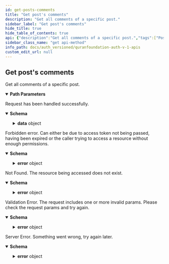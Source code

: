 ```yaml
---
id: get-posts-comments
title: "Get post's comments"
description: "Get all comments of a specific post."
sidebar_label: "Get post's comments"
hide_title: true
hide_table_of_contents: true
api: {"description":"Get all comments of a specific post.","tags":["Posts"],"parameters":[{"in":"path","name":"postId","schema":{"type":"string","description":"The id of the post.","example":1234},"required":true,"description":"The id of the post."}],"responses":{"200":{"description":"Request has been handled successfully.","content":{"application/json":{"schema":{"type":"object","properties":{"success":{"type":"boolean","example":true},"data":{"type":"object","properties":{"comments":{"type":"array","items":{"type":"object","properties":{"id":{"type":"integer","description":"The id of the comment.","example":135},"createdAt":{"type":"string","description":"The creation date of the comment.","example":"2018-06-27T14:49:10.000Z"},"hidden":{"type":"boolean","description":"Whether the comment is hidden.","example":false},"body":{"type":"string","description":"The body of the comment.","example":"Ma shaa Allah Lahawla walaquwata illa billah"},"parentId":{"type":"integer","nullable":true,"description":"The parent comment's id. Will be `null` if this comment does not have a parent.","example":135},"author":{"type":"object","properties":{"id":{"type":"integer","description":"The id of the author of the comment.","example":135},"username":{"type":"string","description":"The username of the author of the comment.","example":"amer"},"firstName":{"type":"string","description":"The first name of the author of the comment.","example":"Amer"},"lastName":{"type":"string","description":"The first name of the author of the comment.","example":"Abbas"},"displayName":{"type":"string","description":"The display name of the author of the comment.","example":"A Abbas"},"verified":{"type":"boolean","description":"Whether the comment's author has been verified.","example":true},"profileImage":{"type":"string","nullable":true,"description":"The profile image of the author of the comment. Will be `null` if it's empty","example":"//s3.amazonaws.com/qreflect-bucket/events/banner/en/avatars/15514/medium.png?1655384045"},"followed":{"type":"boolean","description":"Whether the current user is following the author of the comment or not.","example":true}},"required":["id","username","firstName","lastName","displayName","verified","profileImage","followed"],"additionalProperties":false,"description":"Details about the author.","title":"Author"}},"required":["id","createdAt","hidden","body","parentId"],"additionalProperties":false,"title":"Comment"},"description":"List of comments that belong to the post."}},"additionalProperties":false}},"additionalProperties":false}}}},"403":{"description":"Forbidden error. Can either be due to access token not being passed, having been expired or the caller trying to access a resource without enough permissions.","content":{"application/json":{"schema":{"type":"object","properties":{"success":{"type":"boolean","example":false},"error":{"type":"object","properties":{"code":{"type":"string","example":"ForbiddenError"},"message":{"type":"string","example":"Token expired"}}}},"additionalProperties":false}}}},"404":{"description":"Not Found. The resource being accessed does not exist.","content":{"application/json":{"schema":{"type":"object","properties":{"success":{"type":"boolean","example":false},"error":{"type":"object","properties":{"code":{"type":"string","example":"NotFoundError"},"message":{"type":"string","example":"The resource you're looking for does not exist"}}}},"additionalProperties":false}}}},"422":{"description":"Validation Error. The request includes one or more invalid params. Please check the request params and try again.","content":{"application/json":{"schema":{"type":"object","properties":{"success":{"type":"boolean","example":false},"error":{"type":"object","properties":{"code":{"type":"string","example":"ValidationError"},"message":{"type":"string","example":"`id` is required"}}}},"additionalProperties":false}}}},"500":{"description":"Server Error. Something went wrong, try again later.","content":{"application/json":{"schema":{"type":"object","properties":{"success":{"type":"boolean","example":false},"error":{"type":"object","properties":{"code":{"type":"string","example":"ServerError"},"message":{"type":"string","example":"Something went wrong"}}}},"additionalProperties":false}}}}},"method":"get","path":"/v1/posts/{postId}/comments","servers":[{"url":"https://auth.quran.foundation","description":"Production Server"}],"security":[{"ApiKeyAuth":[]}],"securitySchemes":{"ApiKeyAuth":{"type":"apiKey","in":"header","name":"o_t_h"},"bearer":{"scheme":"bearer","type":"http"}},"info":{"title":"QuranFoundation Auth V1 APIs","version":"1.0.0","description":"User-account related APIs that can be used after having a valid access token as a result of a successful Oauth2 flow. See [OAuth2 Intro](/docs/tutorials/oidc/getting-started-with-oauth2) for more details. \n\n ## Pagination \n\n We are using cursor based pagination. The pagination query params consist of `first`,`after`, `before` and `last`. \n\n Example \n - `first: 10` will give you first 10 items \n - `first: 10, after: xyz` will give you first 10 items after the item with id `xyz` \n - `last: 10` will give you the last 10 items \n - `last: 10, before: xyz` will give you the last 10 items before the item with id `xyz` \n\n The only possible combinations are `first + after` or `last + before`. They should not be used together"},"postman":{"name":"Get post's comments","description":{"content":"Get all comments of a specific post.","type":"text/plain"},"url":{"path":["v1","posts",":postId","comments"],"host":["{{baseUrl}}"],"query":[],"variable":[{"disabled":false,"description":{"content":"(Required) The id of the post.","type":"text/plain"},"type":"any","value":"","key":"postId"}]},"header":[{"key":"Accept","value":"application/json"}],"method":"GET"}}
sidebar_class_name: "get api-method"
info_path: docs/auth_versioned/quranfoundation-auth-v-1-apis
custom_edit_url: null
---
```



## Get post's comments



Get all comments of a specific post.

<details style={{"marginBottom":"1rem"}} data-collapsed={false} open={true}><summary style={{}}><strong>Path Parameters</strong></summary><div><ul><ParamsItem className={"paramsItem"} param={{"in":"path","name":"postId","schema":{"type":"string","description":"The id of the post.","example":1234},"required":true,"description":"The id of the post."}}></ParamsItem></ul></div></details><div><ApiTabs><TabItem label={"200"} value={"200"}><div>

Request has been handled successfully.

</div><div><MimeTabs schemaType={"response"}><TabItem label={"application/json"} value={"application/json"}><SchemaTabs><TabItem label={"Schema"} value={"Schema"}><details style={{}} data-collapsed={false} open={true}><summary style={{"textAlign":"left"}}><strong>Schema</strong></summary><div style={{"textAlign":"left","marginLeft":"1rem"}}></div><ul style={{"marginLeft":"1rem"}}><SchemaItem collapsible={false} name={"success"} required={false} schemaName={"boolean"} qualifierMessage={undefined} schema={{"type":"boolean","example":true}}></SchemaItem><SchemaItem collapsible={true} className={"schemaItem"}><details style={{}}><summary style={{}}><strong>data</strong><span style={{"opacity":"0.6"}}> object</span></summary><div style={{"marginLeft":"1rem"}}><SchemaItem collapsible={true} className={"schemaItem"}><details style={{}}><summary style={{}}><strong>comments</strong><span style={{"opacity":"0.6"}}> object[]</span></summary><div style={{"marginLeft":"1rem"}}><div style={{"marginTop":".5rem","marginBottom":".5rem"}}>

List of comments that belong to the post.

</div><li><div style={{"fontSize":"var(--ifm-code-font-size)","opacity":"0.6","marginLeft":"-.5rem","paddingBottom":".5rem"}}>Array [</div></li><SchemaItem collapsible={false} name={"id"} required={true} schemaName={"integer"} qualifierMessage={undefined} schema={{"type":"integer","description":"The id of the comment.","example":135}}></SchemaItem><SchemaItem collapsible={false} name={"createdAt"} required={true} schemaName={"string"} qualifierMessage={undefined} schema={{"type":"string","description":"The creation date of the comment.","example":"2018-06-27T14:49:10.000Z"}}></SchemaItem><SchemaItem collapsible={false} name={"hidden"} required={true} schemaName={"boolean"} qualifierMessage={undefined} schema={{"type":"boolean","description":"Whether the comment is hidden.","example":false}}></SchemaItem><SchemaItem collapsible={false} name={"body"} required={true} schemaName={"string"} qualifierMessage={undefined} schema={{"type":"string","description":"The body of the comment.","example":"Ma shaa Allah Lahawla walaquwata illa billah"}}></SchemaItem><SchemaItem collapsible={false} name={"parentId"} required={true} schemaName={"integer"} qualifierMessage={undefined} schema={{"type":"integer","nullable":true,"description":"The parent comment's id. Will be `null` if this comment does not have a parent.","example":135}}></SchemaItem><SchemaItem collapsible={true} className={"schemaItem"}><details style={{}}><summary style={{}}><strong>author</strong><span style={{"opacity":"0.6"}}> object</span></summary><div style={{"marginLeft":"1rem"}}><div style={{"marginTop":".5rem","marginBottom":".5rem"}}>

Details about the author.

</div><SchemaItem collapsible={false} name={"id"} required={true} schemaName={"integer"} qualifierMessage={undefined} schema={{"type":"integer","description":"The id of the author of the comment.","example":135}}></SchemaItem><SchemaItem collapsible={false} name={"username"} required={true} schemaName={"string"} qualifierMessage={undefined} schema={{"type":"string","description":"The username of the author of the comment.","example":"amer"}}></SchemaItem><SchemaItem collapsible={false} name={"firstName"} required={true} schemaName={"string"} qualifierMessage={undefined} schema={{"type":"string","description":"The first name of the author of the comment.","example":"Amer"}}></SchemaItem><SchemaItem collapsible={false} name={"lastName"} required={true} schemaName={"string"} qualifierMessage={undefined} schema={{"type":"string","description":"The first name of the author of the comment.","example":"Abbas"}}></SchemaItem><SchemaItem collapsible={false} name={"displayName"} required={true} schemaName={"string"} qualifierMessage={undefined} schema={{"type":"string","description":"The display name of the author of the comment.","example":"A Abbas"}}></SchemaItem><SchemaItem collapsible={false} name={"verified"} required={true} schemaName={"boolean"} qualifierMessage={undefined} schema={{"type":"boolean","description":"Whether the comment's author has been verified.","example":true}}></SchemaItem><SchemaItem collapsible={false} name={"profileImage"} required={true} schemaName={"string"} qualifierMessage={undefined} schema={{"type":"string","nullable":true,"description":"The profile image of the author of the comment. Will be `null` if it's empty","example":"//s3.amazonaws.com/qreflect-bucket/events/banner/en/avatars/15514/medium.png?1655384045"}}></SchemaItem><SchemaItem collapsible={false} name={"followed"} required={true} schemaName={"boolean"} qualifierMessage={undefined} schema={{"type":"boolean","description":"Whether the current user is following the author of the comment or not.","example":true}}></SchemaItem></div></details></SchemaItem><li><div style={{"fontSize":"var(--ifm-code-font-size)","opacity":"0.6","marginLeft":"-.5rem"}}>]</div></li></div></details></SchemaItem></div></details></SchemaItem></ul></details></TabItem><TabItem label={"Example (from schema)"} value={"Example (from schema)"}><ResponseSamples responseExample={"{\n  \"success\": true,\n  \"data\": {\n    \"comments\": [\n      {\n        \"id\": 135,\n        \"createdAt\": \"2018-06-27T14:49:10.000Z\",\n        \"hidden\": false,\n        \"body\": \"Ma shaa Allah Lahawla walaquwata illa billah\",\n        \"parentId\": 135,\n        \"author\": {\n          \"id\": 135,\n          \"username\": \"amer\",\n          \"firstName\": \"Amer\",\n          \"lastName\": \"Abbas\",\n          \"displayName\": \"A Abbas\",\n          \"verified\": true,\n          \"profileImage\": \"//s3.amazonaws.com/qreflect-bucket/events/banner/en/avatars/15514/medium.png?1655384045\",\n          \"followed\": true\n        }\n      }\n    ]\n  }\n}"} language={"json"}></ResponseSamples></TabItem></SchemaTabs></TabItem></MimeTabs></div></TabItem><TabItem label={"403"} value={"403"}><div>

Forbidden error. Can either be due to access token not being passed, having been expired or the caller trying to access a resource without enough permissions.

</div><div><MimeTabs schemaType={"response"}><TabItem label={"application/json"} value={"application/json"}><SchemaTabs><TabItem label={"Schema"} value={"Schema"}><details style={{}} data-collapsed={false} open={true}><summary style={{"textAlign":"left"}}><strong>Schema</strong></summary><div style={{"textAlign":"left","marginLeft":"1rem"}}></div><ul style={{"marginLeft":"1rem"}}><SchemaItem collapsible={false} name={"success"} required={false} schemaName={"boolean"} qualifierMessage={undefined} schema={{"type":"boolean","example":false}}></SchemaItem><SchemaItem collapsible={true} className={"schemaItem"}><details style={{}}><summary style={{}}><strong>error</strong><span style={{"opacity":"0.6"}}> object</span></summary><div style={{"marginLeft":"1rem"}}><SchemaItem collapsible={false} name={"code"} required={false} schemaName={"string"} qualifierMessage={undefined} schema={{"type":"string","example":"ForbiddenError"}}></SchemaItem><SchemaItem collapsible={false} name={"message"} required={false} schemaName={"string"} qualifierMessage={undefined} schema={{"type":"string","example":"Token expired"}}></SchemaItem></div></details></SchemaItem></ul></details></TabItem><TabItem label={"Example (from schema)"} value={"Example (from schema)"}><ResponseSamples responseExample={"{\n  \"success\": false,\n  \"error\": {\n    \"code\": \"ForbiddenError\",\n    \"message\": \"Token expired\"\n  }\n}"} language={"json"}></ResponseSamples></TabItem></SchemaTabs></TabItem></MimeTabs></div></TabItem><TabItem label={"404"} value={"404"}><div>

Not Found. The resource being accessed does not exist.

</div><div><MimeTabs schemaType={"response"}><TabItem label={"application/json"} value={"application/json"}><SchemaTabs><TabItem label={"Schema"} value={"Schema"}><details style={{}} data-collapsed={false} open={true}><summary style={{"textAlign":"left"}}><strong>Schema</strong></summary><div style={{"textAlign":"left","marginLeft":"1rem"}}></div><ul style={{"marginLeft":"1rem"}}><SchemaItem collapsible={false} name={"success"} required={false} schemaName={"boolean"} qualifierMessage={undefined} schema={{"type":"boolean","example":false}}></SchemaItem><SchemaItem collapsible={true} className={"schemaItem"}><details style={{}}><summary style={{}}><strong>error</strong><span style={{"opacity":"0.6"}}> object</span></summary><div style={{"marginLeft":"1rem"}}><SchemaItem collapsible={false} name={"code"} required={false} schemaName={"string"} qualifierMessage={undefined} schema={{"type":"string","example":"NotFoundError"}}></SchemaItem><SchemaItem collapsible={false} name={"message"} required={false} schemaName={"string"} qualifierMessage={undefined} schema={{"type":"string","example":"The resource you're looking for does not exist"}}></SchemaItem></div></details></SchemaItem></ul></details></TabItem><TabItem label={"Example (from schema)"} value={"Example (from schema)"}><ResponseSamples responseExample={"{\n  \"success\": false,\n  \"error\": {\n    \"code\": \"NotFoundError\",\n    \"message\": \"The resource you're looking for does not exist\"\n  }\n}"} language={"json"}></ResponseSamples></TabItem></SchemaTabs></TabItem></MimeTabs></div></TabItem><TabItem label={"422"} value={"422"}><div>

Validation Error. The request includes one or more invalid params. Please check the request params and try again.

</div><div><MimeTabs schemaType={"response"}><TabItem label={"application/json"} value={"application/json"}><SchemaTabs><TabItem label={"Schema"} value={"Schema"}><details style={{}} data-collapsed={false} open={true}><summary style={{"textAlign":"left"}}><strong>Schema</strong></summary><div style={{"textAlign":"left","marginLeft":"1rem"}}></div><ul style={{"marginLeft":"1rem"}}><SchemaItem collapsible={false} name={"success"} required={false} schemaName={"boolean"} qualifierMessage={undefined} schema={{"type":"boolean","example":false}}></SchemaItem><SchemaItem collapsible={true} className={"schemaItem"}><details style={{}}><summary style={{}}><strong>error</strong><span style={{"opacity":"0.6"}}> object</span></summary><div style={{"marginLeft":"1rem"}}><SchemaItem collapsible={false} name={"code"} required={false} schemaName={"string"} qualifierMessage={undefined} schema={{"type":"string","example":"ValidationError"}}></SchemaItem><SchemaItem collapsible={false} name={"message"} required={false} schemaName={"string"} qualifierMessage={undefined} schema={{"type":"string","example":"`id` is required"}}></SchemaItem></div></details></SchemaItem></ul></details></TabItem><TabItem label={"Example (from schema)"} value={"Example (from schema)"}><ResponseSamples responseExample={"{\n  \"success\": false,\n  \"error\": {\n    \"code\": \"ValidationError\",\n    \"message\": \"`id` is required\"\n  }\n}"} language={"json"}></ResponseSamples></TabItem></SchemaTabs></TabItem></MimeTabs></div></TabItem><TabItem label={"500"} value={"500"}><div>

Server Error. Something went wrong, try again later.

</div><div><MimeTabs schemaType={"response"}><TabItem label={"application/json"} value={"application/json"}><SchemaTabs><TabItem label={"Schema"} value={"Schema"}><details style={{}} data-collapsed={false} open={true}><summary style={{"textAlign":"left"}}><strong>Schema</strong></summary><div style={{"textAlign":"left","marginLeft":"1rem"}}></div><ul style={{"marginLeft":"1rem"}}><SchemaItem collapsible={false} name={"success"} required={false} schemaName={"boolean"} qualifierMessage={undefined} schema={{"type":"boolean","example":false}}></SchemaItem><SchemaItem collapsible={true} className={"schemaItem"}><details style={{}}><summary style={{}}><strong>error</strong><span style={{"opacity":"0.6"}}> object</span></summary><div style={{"marginLeft":"1rem"}}><SchemaItem collapsible={false} name={"code"} required={false} schemaName={"string"} qualifierMessage={undefined} schema={{"type":"string","example":"ServerError"}}></SchemaItem><SchemaItem collapsible={false} name={"message"} required={false} schemaName={"string"} qualifierMessage={undefined} schema={{"type":"string","example":"Something went wrong"}}></SchemaItem></div></details></SchemaItem></ul></details></TabItem><TabItem label={"Example (from schema)"} value={"Example (from schema)"}><ResponseSamples responseExample={"{\n  \"success\": false,\n  \"error\": {\n    \"code\": \"ServerError\",\n    \"message\": \"Something went wrong\"\n  }\n}"} language={"json"}></ResponseSamples></TabItem></SchemaTabs></TabItem></MimeTabs></div></TabItem></ApiTabs></div>
